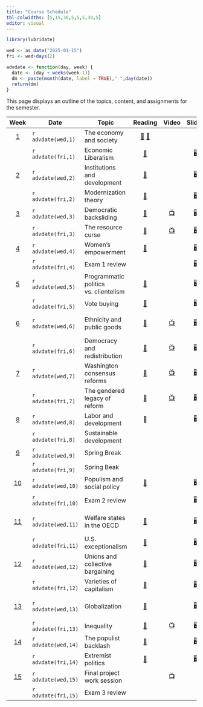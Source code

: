 ```yaml
---
title: "Course Schedule"
tbl-colwidths: [5,15,30,5,5,5,30,5]
editor: visual
---
```


```r
library(lubridate)

wed <- as_date("2025-01-15")
fri <- wed+days(2)

advdate <- function(day, week) {
  date <- (day + weeks(week-1))
  dm <- paste(month(date, label = TRUE)," ",day(date))
  return(dm)  
} 
```

This page displays an outline of the topics, content, and assignments
for the semester.

::: column-screen-inset-right
| Week | Date | Topic | Reading | Video | Slides | Skill | Assignment |
|:-------:|---------|---------|:-------:|:-------:|:-------:|---------|:-------:|
| [1](/weeks/week-1.html) | `r advdate(wed,1)` | The economy and society | [📖](https://ebookcentral.proquest.com/lib/gwu/reader.action?docID=3117969&ppg=87 "Polanyi, Ch. 4") [📖](https://ebookcentral.proquest.com/lib/gwu/reader.action?docID=3117969&ppg=178 "Polanyi, Ch. 11") |  |  | MS 365 GWU |  |
|  | `r advdate(fri,1)` | Economic Liberalism | [📖](https://ebookcentral.proquest.com/lib/gwu/reader.action?docID=3117969&ppg=183 "Polanyi, Ch. 12") |  | [🖥️](/slides/lecture-1.html "Lecture 1 slides") | Explore Tableau |  |
| [2](/weeks/week-2.html) | `r advdate(wed,2)` | Institutions and development | [📖](https://link-springer-com.proxygw.wrlc.org/article/10.1007/s11127-019-00645-z "Acemoglu and Robinson") |  | [🖥️](/slides/lecture-2.1.html "Lecture 2.1 slides") | Install Excel |  |
|  | `r advdate(fri,2)` | Modernization theory | [📖](https://www.dropbox.com/scl/fi/h6ezbidqo8451s5kcj2y0/Cheibub-and-Vreeland-2015.pdf?rlkey=98hz9smiosb8mj6y8nd0lq200&dl=0 "Cheibub and Vreeland") |  | [🖥️](/slides/lecture-2.2.html "Lecture 2.2 slides") | Analyzing data |  |
| [3](/weeks/week-3.html) | `r advdate(wed,3)` | Democratic backsliding | [📖](https://doi.org/10.1017/S1537592718003377 "Kaufman and Haggard") | [📺](https://www.youtube.com/watch?v=jSl9rydcd7k "Data Assignment 1 Video") | [🖥️](/slides/lecture-3.1.html "Lecture 3.1 slides") | Importing data |  |
|  | `r advdate(fri,3)` | The resource curse | [📖](https://www-jstor-org.proxygw.wrlc.org/stable/j.ctt7s3wz.10 "Ross") | [📺](https://www.youtube.com/watch?v=y7ESq_O3Odw) | [🖥️](/slides/lecture-3.2.html "Lecture 3.2 slides") | Organizing data | [🧮](/assignments/data-assignment-1.html "Data assignment 1") |
| [4](/weeks/week-4.html) | `r advdate(wed,4)` | Women's empowerment | [📖](https://www.econstor.eu/bitstream/10419/216551/1/cesifo1_wp8155.pdf "Hassami and Lopes da Fonseca") |  | [🖥️](/slides/lecture-4.1.html "Lecture 4.1 slides") | Bar charts |  |
|  | `r advdate(fri,4)` | Exam 1 review |  |  | [🖥️](/slides/lecture-4.2.html "Lecture 4.2 slides") | Line charts | 📘 |
| [5](/weeks/week-5.html) | `r advdate(wed,5)` | Programmatic politics vs. clientelism | [📖](https://blackboard.gwu.edu/webapps/blackboard/execute/content/file?cmd=view&mode=designer&content_id=_12817119_1&course_id=_380501_1 "Stokes et. al.") |  | [🖥️](/slides/lecture-5.1.html "Distributive politics") | Scatter plots |  |
|  | `r advdate(fri,5)` | Vote buying | [📖](https://ebookcentral.proquest.com/lib/gwu/reader.action?docID=5732981&ppg=112) |  | [🖥️](/slides/lecture-5.2.html "Lecture 5.2 slides") | Maps |  |
| [6](/weeks/week-6.html) | `r advdate(wed,6)` | Ethnicity and public goods | [📖](http://www.jstor.org/stable/25054263 "Miguel") | [📺](https://www.youtube.com/watch?v=G9vKgrtDZ-w&t=72s "Bar chart video") | [🖥️](/slides/lecture-6.1.html "Lecture 6.1 slides") | Creating bar charts in Excel |  |
|  | `r advdate(fri,6)` | Democracy and redistribution | [📖](https://doi-org.proxygw.wrlc.org/10.1017/S1537592717002122 "Holland and Ross Schneider") | [📺](https://www.youtube.com/watch?v=YOpwcihO-iY&t=39s "Line chart video") | [🖥️](/slides/lecture-6.2.html "Lecture 6.2 slides") | Creating line charts in Excel |  |
| [7](/weeks/week-7.html) | `r advdate(wed,7)` | Washington consensus reforms | [📖](https://www.brookings.edu/wp-content/uploads/2021/02/Washington-Consensus-Reforms.pdf "Archibong et. al.") | [📺](https://www.youtube.com/watch?v=NDszBjbvSFA "Scatter plot video") | [🖥️](/slides/lecture-7.1.html "Lecture 7.1 slides") | Creating scatter plots in Excel |  |
|  | `r advdate(fri,7)` | The gendered legacy of reform | [📖](https://www.dropbox.com/scl/fi/ff8k3clpoucuux94t2yw4/LourdesChapter3.pdf?rlkey=jdsrouh6u080ob4ew83oiqb9v&dl=0 "Beneria et. al.") | [📺](https://www.youtube.com/watch?v=ixjWeXbYVl0 "Mapping video") | [🖥️](/slides/lecture-7.2.html "Lecture 7.2 slides") | Creating Maps in Excel |  |
| [8](/weeks/week-8.html) | `r advdate(wed,8)` | Labor and development | 📖 |  | 🖥️ |  |  |
|  | `r advdate(fri,8)` | Sustainable development |  |  |  |  | [🧮](/assignments/data-assignment-2.html "Data assignment 2") |
| [9](/weeks/week-9.html) | `r advdate(wed,9)` | Spring Break |  |  |  | 🏄‍♂️ 🌴 🏖️ |  |
|  | `r advdate(fri,9)` | Spring Beak |  |  |  |  |  |
| [10](/weeks/week-10.html) | `r advdate(wed,10)` | Populism and social policy | [📖](https://onlinelibrary-wiley-com.proxygw.wrlc.org/doi/full/10.1111/dech.12578 "Putzel") |  | [🖥️](/slides/lecture-8.1.html "Lecture 8.1 slides") | Writing with Zotero |  |
|  | `r advdate(fri,10)` | Exam 2 review |  |  | [🖥️](/slides/lecture-8.2.html "Lecture 8.2 slides") | Install Tableau | 📘 |
| [11](/weeks/week-11.html) | `r advdate(wed,11)` | Welfare states in the OECD | [📖](https://www.dropbox.com/scl/fi/6dzqaunx2ign36pc9h89y/Esping-Andersen.pdf?rlkey=wthtign31vv1cxaak1u13vrez&dl=0 "Epsing-Andersen") |  | [🖥️](/slides/lecture-10.1.html "Lecture 10.1 slides") | Wrangling data in Power Query |  |
|  | `r advdate(fri,11)` | U.S. exceptionalism | [📖](https://www.brookings.edu/wp-content/uploads/2001/06/2001b_bpea_alesina.pdf "Alesina et. al.") |  | [🖥️](/slides/lecture-10.2.html "Lecture 10.2 slides") |  | [✍️](/project/project-assignment-1.qmd "Project Assignment 1") |
| [12](/weeks/week-12.html) | `r advdate(wed,12)` | Unions and collective bargaining | [📖](https://journals-sagepub-com.proxygw.wrlc.org/doi/full/10.1177/0143831X18780327 "Gumbrell-McCormick and Hyman") |  | [🖥️](/slides/lecture-11.1.html "Lecture 11.1 slides") | Create visualizations in Tableau |  |
|  | `r advdate(fri,12)` | Varieties of capitalism | [📖](https://academic.oup.com/book/301/chapter/134893294 "Hall and Soskice") |  | [🖥️](/slides/lecture-11.2.html "Lecture 11.2 slides") |  |  |
| [13](/weeks/week-13.html) | `r advdate(wed,13)` | Globalization | [📖](https://www.annualreviews.org/doi/full/10.1146/annurev-economics-080315-015041 "Autor et. al.") |  | [🖥️](/slides/lecture-12.1.html "Lecture 12.1 slides") | Create a Tableau dashboard |  |
|  | `r advdate(fri,13)` | Inequality | [📖](https://www.amazon.com/gp/product/B07P92PDLF/ref=dbs_a_def_rwt_bibl_vppi_i2 "Stiglitz") | [📺](https://www.youtube.com/watch?v=yqAYuAf6zEc&t=175s "Wrangling Video") | [🖥️](/slides/lecture-12.2.html "Lecture 12.2 slides") |  | [✍️](/project/project-assignment-2.html "Project Assignment 2") |
| [14](/weeks/week-14.html) | `r advdate(wed,14)` | The populist backlash | [📖](https://www-jstor-org.proxygw.wrlc.org/stable/j.ctv2dzzqsn "Judis") |  | [🖥️](/slides/lecture-13.1.html "Lecture 13.1 slides") |  |  |
|  | `r advdate(fri,14)` | Extremist politics | [📖](https://www-jstor-org.proxygw.wrlc.org/stable/j.ctv2dzzqsn "Judis") |  | [🖥️](/slides/lecture-13.2.html "Lecture 13.2 slides") |  |  |
| [15](/weeks/week-15.html) | `r advdate(wed,15)` | Final project work session |  | [📺](https://youtu.be/BQwm3Z39Ne8 "Tableau dashboard") |  |  |  |
|  | `r advdate(fri,15)` | Exam 3 review |  |  |  |  | 📘 [✍️](/project/project-assignment-3.html "Project Assignment 3") |
:::
